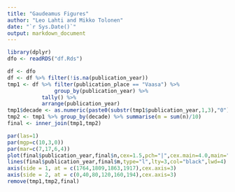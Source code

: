 ```yaml
---
title: "Gaudeamus Figures"
author: "Leo Lahti and Mikko Tolonen"
date: "`r Sys.Date()`"
output: markdown_document
---
```


```r
library(dplyr)
dfo <- readRDS("df.Rds")
```

```r
df <- dfo
df <- df %>% filter(!is.na(publication_year))
tmp1 <- df %>% filter(publication_place == "Vaasa") %>%
     	       group_by(publication_year) %>%
	       tally() %>%
	       arrange(publication_year)
tmp1$decade <- as.numeric(paste0(substr(tmp1$publication_year,1,3),"0"))
tmp2 <- tmp1 %>% group_by(decade) %>% summarise(m = sum(n)/10)
final <- inner_join(tmp1,tmp2)

par(las=1)
par(mgp=c(10,3,0))
par(mar=c(7,17,6,4))
plot(final$publication_year,final$n,cex=1.5,pch="|",cex.main=4.0,main="Julkaisutoiminta Vaasassa 1764-1917",cex.lab=4.0,xlab="",ylab="Dokumenttia / vuosi",axes=FALSE,col="black")
lines(final$publication_year,final$m,type="l",lty=3,col="black",lwd=4)
axis(side = 1, at = c(1764,1809,1863,1917),cex.axis=3)
axis(side = 2, at = c(0,40,80,120,160,194),cex.axis=3)
remove(tmp1,tmp2,final)
```



